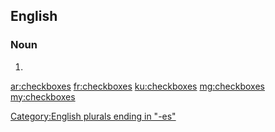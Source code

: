 ==English==

===Noun===
{{head|en|noun plural form}}

# {{plural of|checkbox|lang=en}}

[[Category:English plurals ending in "-es"]]

[[ar:checkboxes]]
[[fr:checkboxes]]
[[ku:checkboxes]]
[[mg:checkboxes]]
[[my:checkboxes]]